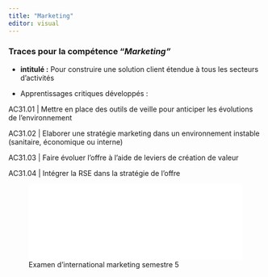 ```yaml
---
title: "Marketing"
editor: visual
---
```


### Traces pour la compétence "*Marketing"*

-   **intitulé :** Pour construire une solution client étendue à tous les secteurs d'activités

-   Apprentissages critiques développés :

AC31.01 \| Mettre en place des outils de veille pour anticiper les évolutions de l'environnement

AC31.02 \| Elaborer une stratégie marketing dans un environnement instable (sanitaire, économique ou interne)

AC31.03 \| Faire évoluer l'offre à l'aide de leviers de création de valeur

AC31.04 \| Intégrer la RSE dans la stratégie de l'offre

![Examen d'international marketing semestre 5](International_Marketing_306.pdf){height="auto" style="max-" width="100%"}
